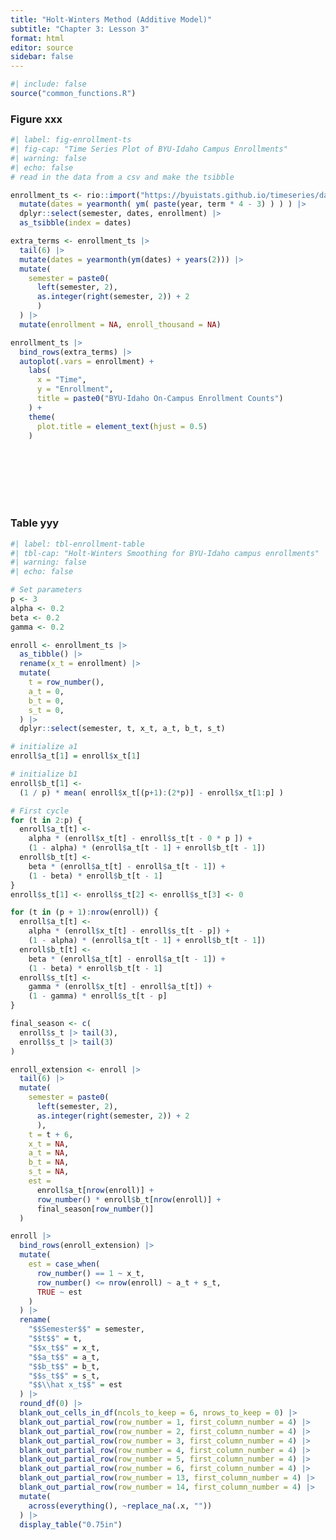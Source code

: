 ```yaml
---
title: "Holt-Winters Method (Additive Model)"
subtitle: "Chapter 3: Lesson 3"
format: html
editor: source
sidebar: false
---
```


```r
#| include: false
source("common_functions.R")
```

```{=html}
<script type="text/javascript">
 function showhide(id) {
    var e = document.getElementById(id);
    e.style.display = (e.style.display == 'block') ? 'none' : 'block';
 }
 
 function openTab(evt, tabName) {
    var i, tabcontent, tablinks;
    tabcontent = document.getElementsByClassName("tabcontent");
    for (i = 0; i < tabcontent.length; i++) {
        tabcontent[i].style.display = "none";
    }
    tablinks = document.getElementsByClassName("tablinks");
    for (i = 0; i < tablinks.length; i++) {
        tablinks[i].className = tablinks[i].className.replace(" active", "");
    }
    document.getElementById(tabName).style.display = "block";
    evt.currentTarget.className += " active";
 }    
</script>
```



### Figure xxx

```r
#| label: fig-enrollment-ts
#| fig-cap: "Time Series Plot of BYU-Idaho Campus Enrollments"
#| warning: false
#| echo: false
# read in the data from a csv and make the tsibble

enrollment_ts <- rio::import("https://byuistats.github.io/timeseries/data/byui_enrollment.csv") |>
  mutate(dates = yearmonth( ym( paste(year, term * 4 - 3) ) ) ) |>
  dplyr::select(semester, dates, enrollment) |>
  as_tsibble(index = dates)

extra_terms <- enrollment_ts |>
  tail(6) |>
  mutate(dates = yearmonth(ym(dates) + years(2))) |>
  mutate(
    semester = paste0(
      left(semester, 2),
      as.integer(right(semester, 2)) + 2
      )
  ) |>
  mutate(enrollment = NA, enroll_thousand = NA)

enrollment_ts |>
  bind_rows(extra_terms) |>
  autoplot(.vars = enrollment) +
    labs(
      x = "Time",
      y = "Enrollment",
      title = paste0("BYU-Idaho On-Campus Enrollment Counts")
    ) +
    theme(
      plot.title = element_text(hjust = 0.5)
    )
```

<br>
<br>
<br>
<br>
<br>

### Table yyy

```r
#| label: tbl-enrollment-table
#| tbl-cap: "Holt-Winters Smoothing for BYU-Idaho campus enrollments"
#| warning: false
#| echo: false

# Set parameters
p <- 3
alpha <- 0.2
beta <- 0.2
gamma <- 0.2

enroll <- enrollment_ts |>
  as_tibble() |>
  rename(x_t = enrollment) |>
  mutate(
    t = row_number(),
    a_t = 0,
    b_t = 0,
    s_t = 0,
  ) |>
  dplyr::select(semester, t, x_t, a_t, b_t, s_t)

# initialize a1
enroll$a_t[1] = enroll$x_t[1]

# initialize b1
enroll$b_t[1] <-
  (1 / p) * mean( enroll$x_t[(p+1):(2*p)] - enroll$x_t[1:p] )

# First cycle
for (t in 2:p) {
  enroll$a_t[t] <-
    alpha * (enroll$x_t[t] - enroll$s_t[t - 0 * p ]) +
    (1 - alpha) * (enroll$a_t[t - 1] + enroll$b_t[t - 1])
  enroll$b_t[t] <-
    beta * (enroll$a_t[t] - enroll$a_t[t - 1]) +
    (1 - beta) * enroll$b_t[t - 1]
}
enroll$s_t[1] <- enroll$s_t[2] <- enroll$s_t[3] <- 0

for (t in (p + 1):nrow(enroll)) {
  enroll$a_t[t] <-
    alpha * (enroll$x_t[t] - enroll$s_t[t - p]) +
    (1 - alpha) * (enroll$a_t[t - 1] + enroll$b_t[t - 1])
  enroll$b_t[t] <-
    beta * (enroll$a_t[t] - enroll$a_t[t - 1]) +
    (1 - beta) * enroll$b_t[t - 1]
  enroll$s_t[t] <-
    gamma * (enroll$x_t[t] - enroll$a_t[t]) +
    (1 - gamma) * enroll$s_t[t - p]
}

final_season <- c(
  enroll$s_t |> tail(3),
  enroll$s_t |> tail(3)
)

enroll_extension <- enroll |>
  tail(6) |>
  mutate(
    semester = paste0(
      left(semester, 2),
      as.integer(right(semester, 2)) + 2
      ),
    t = t + 6,
    x_t = NA,
    a_t = NA,
    b_t = NA,
    s_t = NA,
    est =
      enroll$a_t[nrow(enroll)] +
      row_number() * enroll$b_t[nrow(enroll)] +
      final_season[row_number()]
  )

enroll |>
  bind_rows(enroll_extension) |>
  mutate(
    est = case_when(
      row_number() == 1 ~ x_t,
      row_number() <= nrow(enroll) ~ a_t + s_t,
      TRUE ~ est
    )
  ) |>
  rename(
    "$$Semester$$" = semester,
    "$$t$$" = t,
    "$$x_t$$" = x_t,
    "$$a_t$$" = a_t,
    "$$b_t$$" = b_t,
    "$$s_t$$" = s_t,
    "$$\\hat x_t$$" = est
  ) |>
  round_df(0) |>
  blank_out_cells_in_df(ncols_to_keep = 6, nrows_to_keep = 0) |>
  blank_out_partial_row(row_number = 1, first_column_number = 4) |>
  blank_out_partial_row(row_number = 2, first_column_number = 4) |>
  blank_out_partial_row(row_number = 3, first_column_number = 4) |>
  blank_out_partial_row(row_number = 4, first_column_number = 4) |>
  blank_out_partial_row(row_number = 5, first_column_number = 4) |>
  blank_out_partial_row(row_number = 6, first_column_number = 4) |>
  blank_out_partial_row(row_number = 13, first_column_number = 4) |>
  blank_out_partial_row(row_number = 14, first_column_number = 4) |>
  mutate(
    across(everything(), ~replace_na(.x, ""))
  ) |>
  display_table("0.75in")
```

